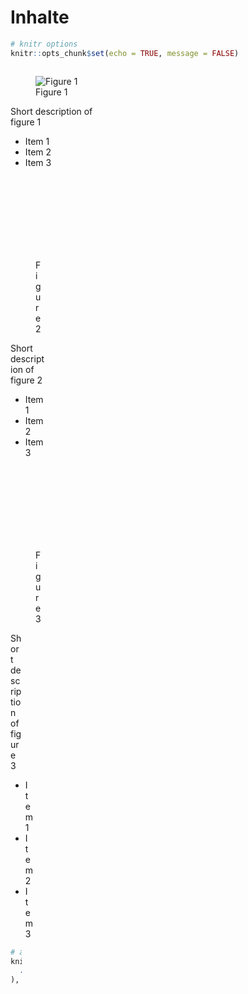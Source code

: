 # Inhalte


````r
# knitr options
knitr::opts_chunk$set(echo = TRUE, message = FALSE)
````

<html>
<div style="float:left; width:33%;">
  <figure>
    <img src="https://www.example.com/figure1.jpg" alt="Figure 1">
    <figcaption>Figure 1</figcaption>
  </figure>
  Short description of figure 1
  <ul>
    <li>Item 1</li>
    <li>Item 2</li>
    <li>Item 3</li>
  </ul>

<div style="float:left; width:33%;">
  <figure>
    <img src="https://www.example.com/figure2.jpg" alt="Figure 2">
    <figcaption>Figure 2</figcaption>
  </figure>
  Short description of figure 2
  <ul>
    <li>Item 1</li>
    <li>Item 2</li>
    <li>Item 3</li>
  </ul>

<div style="float:left; width:33%;">
  <figure>
    <img src="https://www.example.com/figure3.jpg" alt="Figure 3">
    <figcaption>Figure 3</figcaption>
  </figure>
  Short description of figure 3
  <ul>
    <li>Item 1</li>
    <li>Item 2</li>
    <li>Item 3</li>
  </ul>

</html>


```r
# automatically create a bib database for R packages
knitr::write_bib(c(
  .packages(), 'bookdown', 'knitr', 'rmarkdown'
), 'packages.bib')
```
